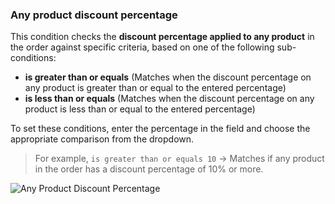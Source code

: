 ### Any product discount percentage

This condition checks the **discount percentage applied to any product** in the order against specific criteria, based on one of the following sub-conditions:

- **is greater than or equals** (Matches when the discount percentage on any product is greater than or equal to the entered percentage)
- **is less than or equals** (Matches when the discount percentage on any product is less than or equal to the entered percentage)

To set these conditions, enter the percentage in the field and choose the appropriate comparison from the dropdown.

> For example, `is greater than or equals 10` → Matches if any product in the order has a discount percentage of 10% or more.

<img
  src="/images/essentials/condition-sets/any-product-discount-percentage.webp"
  alt="Any Product Discount Percentage"
/>